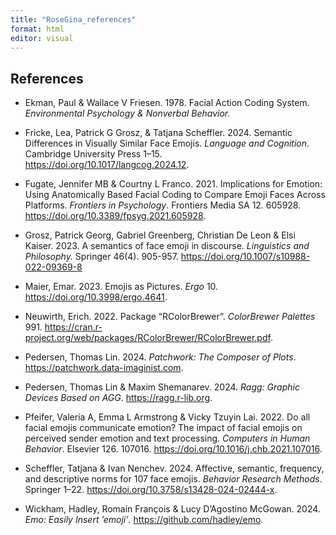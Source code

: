 ```yaml
---
title: "RoseGina_references"
format: html
editor: visual
---
```


## References

-   Ekman, Paul & Wallace V Friesen. 1978. Facial Action Coding System. *Environmental Psychology & Nonverbal Behavior.*

-   Fricke, Lea, Patrick G Grosz, & Tatjana Scheffler. 2024. Semantic Differences in Visually Similar Face Emojis. *Language and Cognition*. Cambridge University Press 1–15. <https://doi.org/10.1017/langcog.2024.12>.

-   Fugate, Jennifer MB & Courtny L Franco. 2021. Implications for Emotion: Using Anatomically Based Facial Coding to Compare Emoji Faces Across Platforms. *Frontiers in Psychology*. Frontiers Media SA 12. 605928. <https://doi.org/10.3389/fpsyg.2021.605928>.

-   Grosz, Patrick Georg, Gabriel Greenberg, Christian De Leon & Elsi Kaiser. 2023. A semantics of face emoji in discourse. *Linguistics and Philosophy.* Springer 46(4). 905-957. <https://doi.org/10.1007/s10988-022-09369-8>

-   Maier, Emar. 2023. Emojis as Pictures. *Ergo* 10. <https://doi.org/10.3998/ergo.4641>.

-   Neuwirth, Erich. 2022. Package "RColorBrewer". *ColorBrewer Palettes* 991. <https://cran.r-project.org/web/packages/RColorBrewer/RColorBrewer.pdf>.

-   Pedersen, Thomas Lin. 2024. *Patchwork: The Composer of Plots*. <https://patchwork.data-imaginist.com>.

-   Pedersen, Thomas Lin & Maxim Shemanarev. 2024. *Ragg: Graphic Devices Based on AGG*. <https://ragg.r-lib.org>.

-   Pfeifer, Valeria A, Emma L Armstrong & Vicky Tzuyin Lai. 2022. Do all facial emojis communicate emotion? The impact of facial emojis on perceived sender emotion and text processing. *Computers in Human Behavior*. Elsevier 126. 107016. <https://doi.org/10.1016/j.chb.2021.107016>.

-   Scheffler, Tatjana & Ivan Nenchev. 2024. Affective, semantic, frequency, and descriptive norms for 107 face emojis. *Behavior Research Methods*. Springer 1–22. <https://doi.org/10.3758/s13428-024-02444-x>.

-   Wickham, Hadley, Romain François & Lucy D’Agostino McGowan. 2024. *Emo: Easily Insert ’emoji’*. <https://github.com/hadley/emo>.

